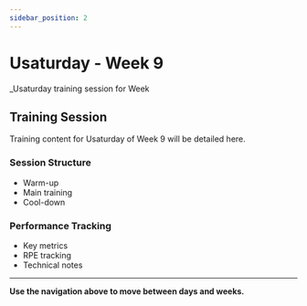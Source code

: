 ```yaml
---
sidebar_position: 2
---
```



<WorkoutNav weekNumber={9} />

# Usaturday - Week 9

_Usaturday training session for Week 

## Training Session

Training content for Usaturday of Week 9 will be detailed here.

### Session Structure
- Warm-up
- Main training
- Cool-down

### Performance Tracking
- Key metrics
- RPE tracking
- Technical notes

---

**Use the navigation above to move between days and weeks.**

